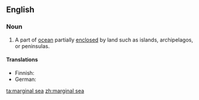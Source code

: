 ==English==
{{wikipedia}}

===Noun===
{{en-noun|sg=[[marginal]] [[sea]]}}

# A part of [[ocean]] partially [[enclosed]] by land such as islands, archipelagos, or peninsulas.

====Translations====
{{top}}
* Finnish: {{t+|fi|reunameri}}
* German: {{t-|de|Randmeer|n}}
{{bottom}}

[[ta:marginal sea]]
[[zh:marginal sea]]